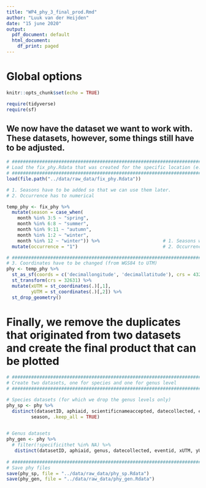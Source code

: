 ```yaml
---
title: "WP4_phy_3_final_prod.Rmd"
author: "Luuk van der Heijden"
date: "15 june 2020"
output:
  pdf_document: default
  html_document:
    df_print: paged
---
```


# Global options

```r

knitr::opts_chunk$set(echo = TRUE)

require(tidyverse)
require(sf)
```

## We now have the dataset we want to work with. These datasets, however, some things still have to be adjusted. 

```r

# #############################################################################
# Load the fix_phy.Rdata that was created for the specific location (e.g. NorthSea)
# #############################################################################
load(file.path("../data/raw_data/fix_phy.Rdata"))

# 1. Seasons have to be added so that we can use them later. 
# 2. Occurrence has to numerical

temp_phy <- fix_phy %>%
  mutate(season = case_when(
    month %in% 3:5 ~ "spring",
    month %in% 6:8 ~ "summer",
    month %in% 9:11 ~ "autumn",
    month %in% 1:2 ~ "winter",
    month %in% 12 ~ "winter")) %>%                       # 1. Seasons were added
  mutate(occurrence = "1")                               # 2. Occurrence was added as numerical

# #############################################################################
# 3. Coordinates have to be changed (from WGS84 to UTM)
phy <- temp_phy %>% 
  st_as_sf(coords = c('decimallongitude', 'decimallatitude'), crs = 4326) %>%  # This was the old coordinate code
  st_transform(crs = 32631) %>%                                                # This is the new coordinate code used
  mutate(xUTM = st_coordinates(.)[,1],                                         # We then extract them and assign them
         yUTM = st_coordinates(.)[,2]) %>%                                     # to x and y columns
  st_drop_geometry()                                                           # and drop the old geometry column

```

# Finally, we remove the duplicates that originated from two datasets and create the final product that can be plotted

```r

# #############################################################################
# Create two datasets, one for species and one for genus level
# #############################################################################

# Species datasets (for which we drop the genus levels only)
phy_sp <- phy %>%
  distinct(datasetID, aphiaid, scientificnameaccepted, datecollected, eventid, xUTM, yUTM, year,
         season, .keep_all = TRUE) 
  

# Genus datasets
phy_gen <- phy %>%
  # filter(!specificithet %in% NA) %>%
   distinct(datasetID, aphiaid, genus, datecollected, eventid, xUTM, yUTM, year, season, .keep_all = TRUE) 
  
# #############################################################################
# Save phy files
save(phy_sp, file = "../data/raw_data/phy_sp.Rdata")
save(phy_gen, file = "../data/raw_data/phy_gen.Rdata")

```

